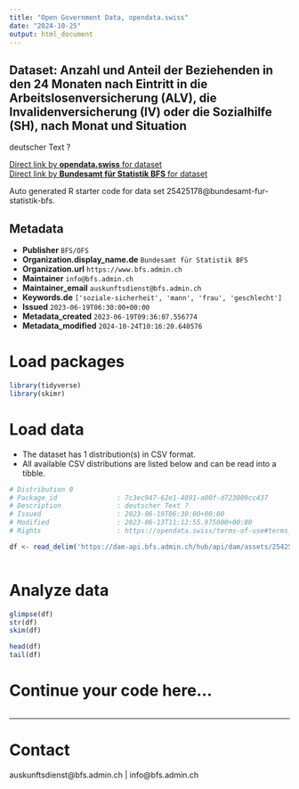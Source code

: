 ```yaml
---
title: "Open Government Data, opendata.swiss"
date: "2024-10-25"
output: html_document
---
```


## Dataset: Anzahl und Anteil der Beziehenden in den 24 Monaten nach Eintritt in die Arbeitslosenversicherung (ALV), die Invalidenversicherung (IV) oder die Sozialhilfe (SH), nach Monat und Situation

deutscher Text ?

[Direct link by **opendata.swiss** for dataset](https://opendata.swiss/de/dataset/anzahl-und-anteil-der-beziehenden-in-den-24-monaten-nach-eintritt-in-die-arbeitslosenversicheru)<br>
[Direct link by **Bundesamt für Statistik BFS** for dataset](https://www.bfs.admin.ch/asset/de/ts-x-13.06.02.16)

Auto generated R starter code for data set 25425178@bundesamt-fur-statistik-bfs.

## Metadata

- **Publisher** `BFS/OFS`
- **Organization.display_name.de** `Bundesamt für Statistik BFS`
- **Organization.url** `https://www.bfs.admin.ch`
- **Maintainer** `info@bfs.admin.ch`
- **Maintainer_email** `auskunftsdienst@bfs.admin.ch`
- **Keywords.de** `['soziale-sicherheit', 'mann', 'frau', 'geschlecht']`
- **Issued** `2023-06-19T06:30:00+00:00`
- **Metadata_created** `2023-06-19T09:36:07.556774`
- **Metadata_modified** `2024-10-24T10:16:20.640576`


# Load packages

```r

library(tidyverse)
library(skimr)

```

# Load data

-   The dataset has 1 distribution(s) in CSV format.
-   All available CSV distributions are listed below and can be read into a tibble.

```r

# Distribution 0
# Package_id               : 7c3ec947-62e1-4891-a00f-d723009cc437
# Description              : deutscher Text ?
# Issued                   : 2023-06-19T06:30:00+00:00
# Modified                 : 2023-06-13T11:12:55.975000+00:00
# Rights                   : https://opendata.swiss/terms-of-use#terms_by_ask

df <- read_delim('https://dam-api.bfs.admin.ch/hub/api/dam/assets/25425194/master')



```

# Analyze data

```r

glimpse(df)
str(df)
skim(df)

head(df)
tail(df)

```

# Continue your code here...

```r

```

------------------------------------------------------------------------

# Contact

auskunftsdienst@bfs.admin.ch | info@bfs.admin.ch
